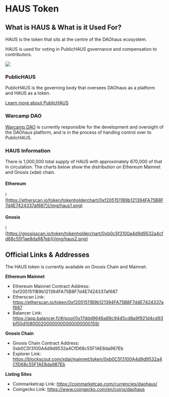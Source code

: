 # HAUS Token

## What is HAUS & What is it Used For?

HAUS is the token that sits at the centre of the DAOhaus ecosystem.

HAUS is used for voting in PublicHAUS governance and compensation to contributors.

![](https://daohaus.club/assets/images/haus__icon-6118bcab86e48444aea4e77a2acef0af.png)

### PublicHAUS

PublicHAUS is the governing body that oversees DAOhaus as a platform and HAUS as a token.

[Learn more about PublicHAUS](https://publichaus.club/)

### Warcamp DAO

[Warcamp DAO](https://app.daohaus.club/dao/0x64/0xef3d8c4fbb1860fceab16595db7e650cd5ad51c1) is currently responsible for the development and oversight of the DAOhaus platform, and is in the process of handing control over to PublicHAUS.

### HAUS Information

There is 1,000,000 total supply of HAUS with approximately 670,000 of that in circulation. The charts below show the distribution on Ethereum Mainnet and Gnosis (xdai) chain.

#### Ethereum

![https://etherscan.io/token/tokenholderchart/0xf2051511B9b121394FA75B8F7d4E7424337af687](/img/haus1.png)

#### Gnosis

![https://gnosisscan.io/token/tokenholderchart/0xb0c5f3100a4d9d9532a4cfd68c55f1ae8da987eb](/img/haus2.png)

## Official Links & Addresses

The HAUS token is currently available on Gnosis Chain and Mainnet.

**Ethereum Mainnet**

- Ethereum Mainnet Contract Address: 0xf2051511B9b121394FA75B8F7d4E7424337af687
- Etherscan Link: https://etherscan.io/token/0xf2051511B9b121394FA75B8F7d4E7424337af687
- Balancer Link: https://app.balancer.fi/#/pool/0x17ddd9646a69c9445cd8a9f921d4cd93bf50d108000200000000000000000159/

**Gnosis Chain**

- Gnosis Chain Contract Address: 0xb0C5f3100A4d9d9532a4CfD68c55F1AE8da987Eb
- Explorer Link: https://blockscout.com/xdai/mainnet/token/0xb0C5f3100A4d9d9532a4CfD68c55F1AE8da987Eb

**Listing Sites**

- Coinmarketcap Link: https://coinmarketcap.com/currencies/daohaus/
- Coingecko Link: https://www.coingecko.com/en/coins/daohaus

